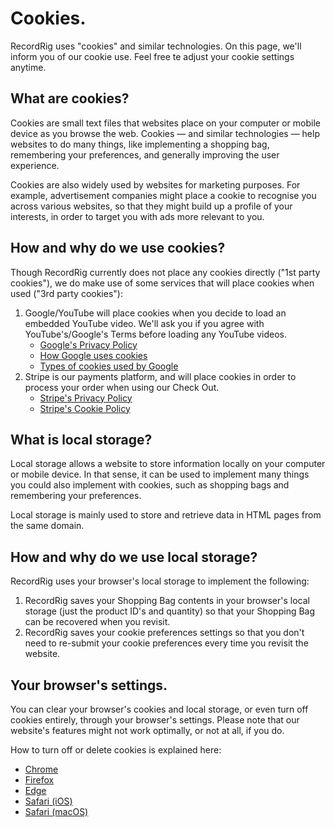 
<Head><title>Cookies</title></Head>

# Cookies.

RecordRig uses "cookies" and similar technologies. On this page, we'll inform you of our cookie use. Feel free te adjust your cookie settings anytime.

## What are cookies?

Cookies are small text files that websites place on your computer or mobile device as you browse the web. Cookies — and similar technologies — help websites to do many things, like implementing a shopping bag, remembering your preferences, and generally improving the user experience.

Cookies are also widely used by websites for marketing purposes. For example, advertisement companies might place a cookie to recognise you across various websites, so that they might build up a profile of your interests, in order to target you with ads more relevant to you.

## How and why do we use cookies?

Though RecordRig currently does not place any cookies directly ("1st party cookies"), we do make use of some services that will place cookies when used ("3rd party cookies"):

1. Google/YouTube will place cookies when you decide to load an embedded YouTube video. We'll ask you if you agree with YouTube's/Google's Terms before loading any YouTube videos.
    - <a href="https://policies.google.com/privacy?hl=en" target="_blank">Google's Privacy Policy</a>
    - <a href="https://policies.google.com/technologies/cookies?hl=en-US" target="_blank">How Google uses cookies</a>
    - <a href="https://policies.google.com/technologies/types?hl=en-US" target="_blank">Types of cookies used by Google</a>
2. Stripe is our payments platform, and will place cookies in order to process your order when using our Check Out.
    - <a href="https://stripe.com/en-nl/privacy" target="_blank">Stripe's Privacy Policy</a>
    - <a href="https://stripe.com/cookies-policy/legal" target="_blank">Stripe's Cookie Policy</a>

## What is local storage?

Local storage allows a website to store information locally on your computer or mobile device. In that sense, it can be used to implement many things you could also implement with cookies, such as shopping bags and remembering your preferences.

Local storage is mainly used to store and retrieve data in HTML pages from the same domain.

## How and why do we use local storage? 

RecordRig uses your browser's local storage to implement the following: 

1. RecordRig saves your Shopping Bag contents in your browser's local storage (just the product ID's and quantity) so that your Shopping Bag can be recovered when you revisit.
2. RecordRig saves your cookie preferences settings so that you don't need to re-submit your cookie preferences every time you revisit the website.

## Your browser's settings.

You can clear your browser's cookies and local storage, or even turn off cookies entirely, through your browser's settings. Please note that our website's features might not work optimally, or not at all, if you do. 

How to turn off or delete cookies is explained here:

- <a href="https://support.google.com/chrome/answer/95647?hl=en" target="_blank">Chrome</a>
- <a href="https://support.mozilla.org/en-US/kb/clear-cookies-and-site-data-firefox" target="_blank">Firefox</a>
- <a href="https://support.microsoft.com/en-us/help/17442/windows-internet-explorer-delete-manage-cookies" target="_blank">Edge</a>
- <a href="https://support.apple.com/en-us/HT201265" target="_blank">Safari (iOS)</a>
- <a href="https://support.apple.com/en-gb/guide/safari/sfri11471/mac" target="_blank">Safari (macOS)</a>
